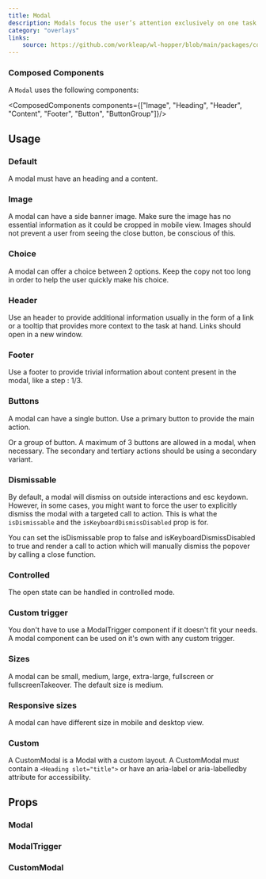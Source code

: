 ```yaml
---
title: Modal
description: Modals focus the user’s attention exclusively on one task or piece of information via a window that sits on top of the page content.
category: "overlays"
links:
    source: https://github.com/workleap/wl-hopper/blob/main/packages/components/src/Modal/src/Modal.tsx
---
```


<Example src="Modal/docs/preview" isOpen />

### Composed Components

A `Modal` uses the following components:

<ComposedComponents components={["Image", "Heading", "Header", "Content", "Footer", "Button", "ButtonGroup"]}/>

## Usage

### Default

A modal must have an heading and a content.

<Example src="Modal/docs/default" />

### Image

A modal can have a side banner image. Make sure the image has no essential information as it could be cropped in mobile view. Images should not prevent a user from seeing the close button, be conscious of this.

<Example src="Modal/docs/image" />

### Choice

A modal can offer a choice between 2 options. Keep the copy not too long in order to help the user quickly make his choice.

<Example src="Modal/docs/choice" />

### Header

Use an header to provide additional information usually in the form of a link or a tooltip that provides more context to the task at hand. Links should open in a new window.

<Example src="Modal/docs/header" />

### Footer

Use a footer to provide trivial information about content present in the modal, like a step : 1/3.

<Example src="Modal/docs/footer" />

### Buttons

A modal can have a single button. Use a primary button to provide the main action.

<Example src="Modal/docs/button" />

Or a group of button. A maximum of 3 buttons are allowed in a modal, when necessary. The secondary and tertiary actions should be using a secondary variant.

<Example src="Modal/docs/button-group" />

### Dismissable

By default, a modal will dismiss on outside interactions and esc keydown. However, in some cases, you might want to force the user to explicitly dismiss the modal with a targeted call to action.
This is what the `isDismissable` and the `isKeyboardDismissDisabled` prop is for.

You can set the isDismissable prop to false and isKeyboardDismissDisabled to true and render a call to action which will manually dismiss the popover by calling a close function.

<Example src="Modal/docs/dismissable" />

### Controlled

The open state can be handled in controlled mode.

<Example src="Modal/docs/controlled" />

### Custom trigger

You don't have to use a ModalTrigger component if it doesn't fit your needs. A modal component can be used on it's own with any custom trigger.

<Example src="Modal/docs/custom-trigger" />

### Sizes

A modal can be small, medium, large, extra-large, fullscreen or fullscreenTakeover. The default size is medium.

<Example src="Modal/docs/sizes" />

### Responsive sizes

A modal can have different size in mobile and desktop view.

<Example src="Modal/docs/responsive-sizes" />

### Custom

A CustomModal is a Modal with a custom layout. A CustomModal must contain a `<Heading slot="title">` or have an aria-label or aria-labelledby attribute for accessibility.

<Example src="Modal/docs/custom" />

## Props

### Modal

<PropTable component="Modal" />

### ModalTrigger

<PropTable component="ModalTrigger" />

### CustomModal

<PropTable component="CustomModal" />
